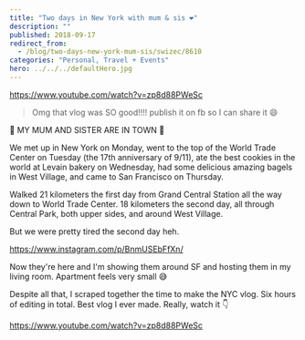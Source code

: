 ```yaml
---
title: "Two days in New York with mum & sis ❤️"
description: ""
published: 2018-09-17
redirect_from:
  - /blog/two-days-new-york-mum-sis/swizec/8610
categories: "Personal, Travel + Events"
hero: ../../../defaultHero.jpg
---
```


https://www.youtube.com/watch?v=zp8d88PWeSc

> Omg that vlog was SO good!!!! publish it on fb so I can share it 😄

🎉 MY MUM AND SISTER ARE IN TOWN 🎉

We met up in New York on Monday, went to the top of the World Trade Center on Tuesday (the 17th anniversary of 9/11), ate the best cookies in the world at Levain bakery on Wednesday, had some delicious amazing bagels in West Village, and came to San Francisco on Thursday.

Walked 21 kilometers the first day from Grand Central Station all the way down to World Trade Center. 18 kilometers the second day, all through Central Park, both upper sides, and around West Village.

But we were pretty tired the second day heh.

https://www.instagram.com/p/BnmUSEbFfXn/

Now they're here and I'm showing them around SF and hosting them in my living room. Apartment feels very small 😅

Despite all that, I scraped together the time to make the NYC vlog. Six hours of editing in total. Best vlog I ever made. Really, watch it 👇

https://www.youtube.com/watch?v=zp8d88PWeSc
